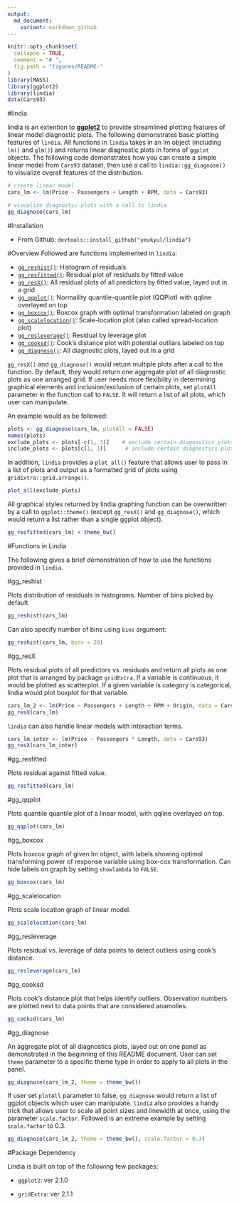 ```yaml
---
output:
  md_document:
    variant: markdown_github
---
```


```r
knitr::opts_chunk$set(
  collapse = TRUE, 
  comment = "# ",
  fig.path = "figures/README-"
)
library(MASS)
library(ggplot2)
library(lindia)
data(Cars93)

```


#lindia

lindia is an extention to [**ggplot2**](http://ggplot2.org) to provide streamlined plotting features of linear model diagnostic plots. The following demonstrates basic plotting features of `lindia`. All functions in `lindia` takes in an lm object (including `lm()` and `glm()`) and returns linear diagnostic plots in forms of `ggplot` objects. The following code demonstrates how you can create a simple linear model from `Cars93` dataset, then use a call to `lindia::gg_diagnose()` to visualize overall features of the distribution.

```r
# create linear model
cars_lm <- lm(Price ~ Passengers + Length + RPM, data = Cars93)

# visualize diagnostic plots with a call to lindia
gg_diagnose(cars_lm)
```

#Installation

+ From Github:  `devtools::install_github("yeukyul/lindia")`


#Overview
Followed are functions implemented in `lindia`:

+ [`gg_reshist()`](#gg_reshist): Histogram of residuals
+ [`gg_resfitted()`](#gg_resfitted): Residual plot of residuals by fitted value
+ [`gg_resX()`](#gg_resX): All residual plots of all predictors by fitted value, layed out in a grid
+ [`gg_qqplot()`](#gg_qqplot): Normaility quantile-quantile plot (QQPlot) with qqline overlayed on top
+ [`gg_boxcox()`](#gg_boxcox): Boxcox graph with optimal transformation labeled on graph
+ [`gg_scalelocation()`](#gg_scalelocation): Scale-location plot (also called spread-location plot)
+ [`gg_resleverage()`](#gg_resleverage): Residual by leverage plot
+ [`gg_cooksd()`](#gg_cooksd): Cook's distance plot with potential outliars labeled on top
+ [`gg_diagnose()`](#gg_diagnose): All diagnostic plots, layed out in a grid

`gg_resX()` and `gg_diagnose()` would return multiple plots after a call to the function. By default, they would return one aggregate plot of all diagnostic plots as one arranged grid. If user needs more flexibility in determining graphical elements and inclusion/exclusion of certain plots, set `plotAll` parameter in the function call to `FALSE`. It will return a list of all plots, which user can manipulate. 


An example would as be followed:
```r
plots <- gg_diagnose(cars_lm, plotAll = FALSE)
names(plots)
exclude_plots <- plots[-c(1, 3)]    # exclude certain diagnostics plots
include_plots <- plots[c(1, 3)]      # include certain diagnostics plots
```


In addition, `lindia` provides a `plot_all()` feature that allows user to pass in a list of plots and output as a formatted grid of plots using `gridExtra::grid.arrange()`.
```r
plot_all(exclude_plots)
```

All graphical styles returned by lindia graphing function can be overwritten by a call to `ggplot::theme()` (except `gg_resX()` and `gg_diagnose()`, which would return a list rather than a single ggplot object).
```r
gg_resfitted(cars_lm) + theme_bw()
```

#Functions in Lindia


The following gives a brief demonstration of how to use the functions provided in `lindia`.

#gg_reshist

Plots distribution of residuals in histograms. Number of bins picked by default.
```r
gg_reshist(cars_lm)
```

Can also specify number of bins using `bins` argument:
```r
gg_reshist(cars_lm, bins = 20)
```

#gg_resX

Plots residual plots of all predictors vs. residuals and return all plots as one plot that is arranged by package `gridExtra`. If a variable is continuous, it would be plotted as scatterplot.  If a given variable is category is categorical, lindia would plot boxplot for that variable.
```r
cars_lm_2 <- lm(Price ~ Passengers + Length + RPM + Origin, data = Cars93)
gg_resX(cars_lm)
```


`lindia` can also handle linear models with interaction terms.

```r
cars_lm_inter <- lm(Price ~ Passengers * Length, data = Cars93)
gg_resX(cars_lm_inter)
```


#gg_resfitted

Plots residual against fitted value.
```r
gg_resfitted(cars_lm)
```


#gg_qqplot

Plots quantile quantile plot of a linear model, with qqline overlayed on top.

```r
gg_qqplot(cars_lm)
```

#gg_boxcox

Plots boxcox graph of given lm object, with labels showing optimal transforming power of response variable using box-cox transformation. Can hide labels on graph by setting `showlambda` to `FALSE`.
```r
gg_boxcox(cars_lm)
```

#gg_scalelocation

Plots scale location graph of linear model.

```r
gg_scalelocation(cars_lm)
```


#gg_resleverage

Plots residual vs. leverage of data points to detect outliers using cook's distance.

```r
gg_resleverage(cars_lm)
```

#gg_cooksd

Plots cook's distance plot that helps identify outliers. Observation numbers are plotted next to data points that are considered anamolies.

```r
gg_cooksd(cars_lm)
```


#gg_diagnose

An aggregate plot of all diagnostics plots, layed out on one panel as demonstrated in the beginning of this README document. User can set `theme` parameter to a specific theme type in order to apply to all plots in the panel.

```r
gg_diagnose(cars_lm_2, theme = theme_bw())
```

If user set `plotAll` parameter to false, `gg_diagnose` would return a list of ggplot objects which user can manipulate. `lindia` also provides a handy trick that allows user to scale all point sizes and linewidth at once, using the parameter `scale.factor`. Followed is an extreme example by setting `scale.factor` to 0.3.

```r
gg_diagnose(cars_lm_2, theme = theme_bw(), scale.factor = 0.3)
```


#Package Dependency

Lindia is built on top of the following few packages:

+ `ggplot2`: ver 2.1.0

+ `gridExtra`: ver 2.1.1


